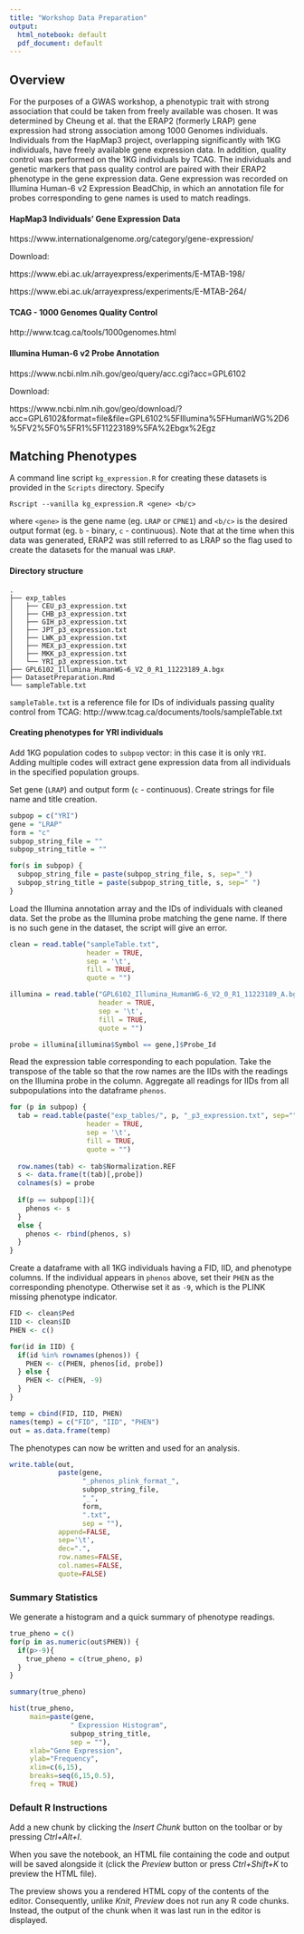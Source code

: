 ```yaml
---
title: "Workshop Data Preparation"
output:
  html_notebook: default
  pdf_document: default
---
```


## Overview

For the purposes of a GWAS workshop, a phenotypic trait with strong association that could be taken from freely available was chosen. It was determined by Cheung et al. that the ERAP2 (formerly LRAP) gene expression had strong association among 1000 Genomes individuals. Individuals from the HapMap3 project, overlapping significantly with 1KG individuals, have freely available gene expression data. In addition, quality control was performed on the 1KG individuals by TCAG. The individuals and genetic markers that pass quality control are paired with their ERAP2 phenotype in the gene expression data. Gene expression was recorded on Illumina Human-6 v2 Expression BeadChip, in which an annotation file for probes corresponding to gene names is used to match readings. 


#### HapMap3 Individuals' Gene Expression Data

https://www.internationalgenome.org/category/gene-expression/

Download:

https://www.ebi.ac.uk/arrayexpress/experiments/E-MTAB-198/

https://www.ebi.ac.uk/arrayexpress/experiments/E-MTAB-264/


#### TCAG - 1000 Genomes Quality Control

http://www.tcag.ca/tools/1000genomes.html


#### Illumina Human-6 v2 Probe Annotation

https://www.ncbi.nlm.nih.gov/geo/query/acc.cgi?acc=GPL6102

Download:

https://www.ncbi.nlm.nih.gov/geo/download/?acc=GPL6102&format=file&file=GPL6102%5FIllumina%5FHumanWG%2D6%5FV2%5F0%5FR1%5F11223189%5FA%2Ebgx%2Egz


## Matching Phenotypes

A command line script `kg_expression.R` for creating these datasets is provided in the `Scripts` directory. Specify

```
Rscript --vanilla kg_expression.R <gene> <b/c>
```

where `<gene>` is the gene name (eg. `LRAP` or `CPNE1`) and `<b/c>` is the desired output format (eg. `b` - binary, `c` - continuous).
Note that at the time when this data was generated, ERAP2 was still referred to as LRAP so the flag used to create the datasets for the manual was `LRAP`.

#### Directory structure
```
.
├── exp_tables
│   ├── CEU_p3_expression.txt
│   ├── CHB_p3_expression.txt
│   ├── GIH_p3_expression.txt
│   ├── JPT_p3_expression.txt
│   ├── LWK_p3_expression.txt
│   ├── MEX_p3_expression.txt
│   ├── MKK_p3_expression.txt
│   └── YRI_p3_expression.txt
├── GPL6102_Illumina_HumanWG-6_V2_0_R1_11223189_A.bgx
├── DatasetPreparation.Rmd
└── sampleTable.txt
```
`sampleTable.txt` is a reference file for IDs of individuals passing quality control from TCAG: http://www.tcag.ca/documents/tools/sampleTable.txt

#### Creating phenotypes for YRI individuals

Add 1KG population codes to `subpop` vector: in this case it is only `YRI`. Adding multiple codes will extract gene expression data from all individuals in the specified population groups. 

Set gene (`LRAP`) and output form (`c` - continuous). Create strings for file name and title creation.

```r
subpop = c("YRI")
gene = "LRAP"
form = "c"
subpop_string_file = ""
subpop_string_title = ""

for(s in subpop) {
  subpop_string_file = paste(subpop_string_file, s, sep="_")
  subpop_string_title = paste(subpop_string_title, s, sep=" ")
}
```
Load the Illumina annotation array and the IDs of individuals with cleaned data. Set the probe as the Illumina probe matching the gene name. If there is no such gene in the dataset, the script will give an error.

```r
clean = read.table("sampleTable.txt", 
                   header = TRUE, 
                   sep = '\t', 
                   fill = TRUE, 
                   quote = "")

illumina = read.table("GPL6102_Illumina_HumanWG-6_V2_0_R1_11223189_A.bgx",  
                      header = TRUE, 
                      sep = '\t', 
                      fill = TRUE, 
                      quote = "")

probe = illumina[illumina$Symbol == gene,]$Probe_Id
```
Read the expression table corresponding to each population. Take the transpose of the table so that the row names are the IIDs with the readings on the Illumina probe in the column. Aggregate all readings for IIDs from all subpopulations into the dataframe `phenos`.
```r
for (p in subpop) {
  tab = read.table(paste("exp_tables/", p, "_p3_expression.txt", sep=""),
                   header = TRUE, 
                   sep = '\t', 
                   fill = TRUE, 
                   quote = "")
  
  row.names(tab) <- tab$Normalization.REF
  s <- data.frame(t(tab)[,probe])
  colnames(s) = probe
  
  if(p == subpop[1]){
    phenos <- s
  }
  else {
    phenos <- rbind(phenos, s)
  }
}
```

Create a dataframe with all 1KG individuals having a FID, IID, and phenotype columns. If the individual appears in `phenos` above, set their `PHEN` as the corresponding phenotype. Otherwise set it as `-9`, which is the PLINK missing phenotype indicator.

```r
FID <- clean$Ped
IID <- clean$ID
PHEN <- c()

for(id in IID) {
  if(id %in% rownames(phenos)) {
    PHEN <- c(PHEN, phenos[id, probe])
  } else {
    PHEN <- c(PHEN, -9)
  }
}

temp = cbind(FID, IID, PHEN)
names(temp) = c("FID", "IID", "PHEN")
out = as.data.frame(temp)
```

The phenotypes can now be written and used for an analysis.

```r
write.table(out, 
            paste(gene, 
                  "_phenos_plink_format_", 
                  subpop_string_file, 
                  "_", 
                  form, 
                  ".txt", 
                  sep = ""), 
            append=FALSE, 
            sep='\t', 
            dec=".", 
            row.names=FALSE, 
            col.names=FALSE, 
            quote=FALSE)
```

### Summary Statistics
We generate a histogram and a quick summary of phenotype readings.

```r
true_pheno = c()
for(p in as.numeric(out$PHEN)) {
  if(p>-9){
    true_pheno = c(true_pheno, p)
  }
}

summary(true_pheno)

hist(true_pheno,  
     main=paste(gene, 
               " Expression Histogram", 
               subpop_string_title, 
               sep = ""),
     xlab="Gene Expression",
     ylab="Frequency",
     xlim=c(6,15),
     breaks=seq(6,15,0.5),
     freq = TRUE)
```







### Default R Instructions

Add a new chunk by clicking the *Insert Chunk* button on the toolbar or by pressing *Ctrl+Alt+I*.

When you save the notebook, an HTML file containing the code and output will be saved alongside it (click the *Preview* button or press *Ctrl+Shift+K* to preview the HTML file).

The preview shows you a rendered HTML copy of the contents of the editor. Consequently, unlike *Knit*, *Preview* does not run any R code chunks. Instead, the output of the chunk when it was last run in the editor is displayed.
